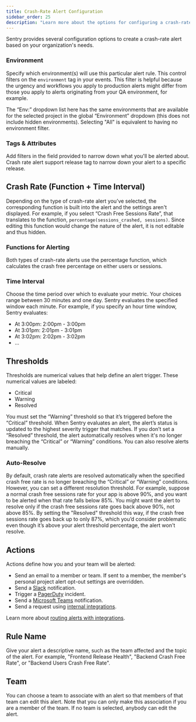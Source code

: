 ```yaml
---
title: Crash-Rate Alert Configuration
sidebar_order: 25
description: "Learn more about the options for configuring a crash-rate alert."
---
```


Sentry provides several configuration options to create a crash-rate alert based on your organization's needs.

### Environment

Specify which <PlatformLink to="/configuration/environments/">environment(s)</PlatformLink> will use this particular alert rule. This control filters on the `environment` tag in your events. This filter is helpful because the urgency and workflows you apply to production alerts might differ from those you apply to alerts originating from your QA environment, for example.

The “Env:” dropdown list here has the same environments that are available for the selected project in the global “Environment” dropdown (this does not include hidden environments). Selecting "All" is equivalent to having no environment filter.

### Tags & Attributes

Add filters in the field provided to narrow down what you'll be alerted about. Crash rate alert support release tag to narrow down your alert to a specific release.

## Crash Rate (Function + Time Interval)

Depending on the type of crash-rate alert you’ve selected, the corresponding function is built into the alert and the settings aren't displayed. For example, if you select “Crash Free Sessions Rate”, that translates to the function, `percentage(sessions_crashed, sessions)`. Since editing this function would change the nature of the alert, it is not editable and thus hidden.

### Functions for Alerting

Both types of crash-rate alerts use the percentage function, which calculates the crash free percentage on either users or sessions.

### Time Interval

Choose the time period over which to evaluate your metric. Your choices range between 30 minutes and one day. Sentry evaluates the specified window each minute. For example, if you specify an hour time window, Sentry evaluates:

- At 3:00pm: 2:00pm - 3:00pm
- At 3:01pm: 2:01pm - 3:01pm
- At 3:02pm: 2:02pm - 3:02pm
- ...

## Thresholds

Thresholds are numerical values that help define an alert trigger. These numerical values are labeled:

- Critical
- Warning
- Resolved

You must set the “Warning” threshold so that it’s triggered before the “Critical” threshold. When Sentry evaluates an alert, the alert’s status is updated to the highest severity trigger that matches. If you don’t set a “Resolved” threshold, the alert automatically resolves when it's no longer breaching the “Critical” or “Warning” conditions. You can also resolve alerts manually.

### Auto-Resolve

By default, crash rate alerts are resolved automatically when the specified crash free rate is no longer breaching the “Critical” or “Warning” conditions. However, you can set a different resolution threshold. For example, suppose a normal crash free sessions rate for your app is above 90%, and you want to be alerted when that rate falls below 85%. You might want the alert to resolve only if the crash free sessions rate goes back above 90%, not above 85%. By setting the "Resolved" threshold this way, if the crash free sessions rate goes back up to only 87%, which you’d consider problematic even though it’s above your alert threshold percentage, the alert won't resolve.

## Actions

Actions define how you and your team will be alerted:

- Send an email to a member or team. If sent to a member, the member's personal project alert opt-out settings are overridden.
- Send a [Slack](/product/integrations/notification-incidents/slack/) notification.
- Trigger a [PagerDuty](/product/integrations/notification-incidents/pagerduty/) incident.
- Send a [Microsoft Teams](/product/integrations/notification-incidents/msteams/) notification.
- Send a request using [internal integrations](/product/integrations/integration-platform/#internal-integrations).

Learn more about [routing alerts with integrations](/product/alerts/create-alerts/routing-alerts/).

## Rule Name

Give your alert a descriptive name, such as the team affected and the topic of the alert. For example, "Frontend Release Health", "Backend Crash Free Rate", or "Backend Users Crash Free Rate".

## Team

You can choose a team to associate with an alert so that members of that team can edit this alert. Note that you can only make this association if you are a member of the team. If no team is selected, anybody can edit the alert.
